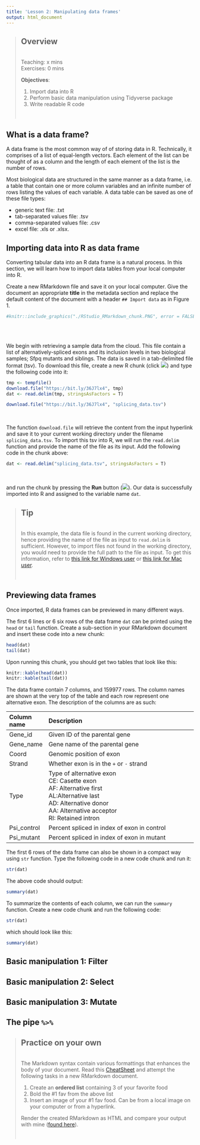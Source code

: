 ```yaml
---
title: 'Lesson 2: Manipulating data frames'
output: html_document
---
```


> ## Overview  
><br />
Teaching: x mins  
Exercises: 0 mins    
>
**Objectives**:  
>
> 1) Import data into R
> 2) Perform basic data manipulation using Tidyverse package
> 3) Write readable R code
>
><br />

## What is a data frame?
A data frame is the most common way of of storing data in R. Technically, 
it comprises of a list of equal-length vectors. Each element of the list can be 
thought of as a column and the length of each element of the list is the number 
of rows.  

Most biological data are structured in the same manner as a data frame, i.e.
a table that contain one or more column variables and an infinite number of rows 
listing the values of each variable. A data table can be saved as one of these 
file types:

* generic text file: .txt
* tab-separated values file: .tsv
* comma-separated values file: .csv
* excel file: .xls or .xlsx.

## Importing data into R as data frame
Converting tabular data into an R data frame is a natural process. In this section,
we will learn how to import data tables from your local computer into R.  

Create a new RMarkdown file and save it on your local computer. Give the document
an appropriate **title** in the metadata section and replace the default content 
of the document with a header `## Import data` as in Figure 1.
<br />
```r
#knitr::include_graphics("./RStudio_RMarkdown_chunk.PNG", error = FALSE)
```
<br /><br />

We begin with retrieving a sample data from the cloud. This file contain 
a list of alternatively-spliced exons and its inclusion levels in two biological
samples; Sfpq mutants and siblings.  The data is saved in a tab-delimited 
file format (tsv). To download this file, create a new R
chunk (click ![](./Chunk_insert.PNG)) and type the following code into it:  
```r
tmp <- tempfile()
download.file("https://bit.ly/36J7lx4", tmp)
dat <- read.delim(tmp, stringsAsFactors = T)
```
```r
download.file("https://bit.ly/36J7lx4", "splicing_data.tsv")
```
<br />

The function `download.file` will retrieve the content from the input hyperlink 
and save it to your current working directory under the filename 
`splicing_data.tsv`. To import this tsv into R, we will run the `read.delim` 
function and provide the name of the file as its input. Add the following code 
in the chunk above:
```r
dat <- read.delim("splicing_data.tsv", stringsAsFactors = T)
```
<br />

and run the chunk by pressing the **Run** button (![](./green-arrow.PNG)). Our
data is successfully imported into R and assigned to the variable name `dat`.

> ## Tip
> <br />
> In this example, the data file is found in the current working directory, hence
providing the name of the file as input to `read.delim` is sufficient. However,
to import files not found in the working directory, you would need to provide
the full path to the file as input. To get this information, refer to
[this link for Windows user](https://www.howtogeek.com/670447/how-to-copy-the-full-path-of-a-file-on-windows-10/) 
or [this link for Mac user](https://macpaw.com/how-to/get-file-path-mac).
>
><br />

## Previewing data frames
Once imported, R data frames can be previewed in many different ways.  

The first 6 lines or 6 six rows of the data frame `dat` can be printed using the
`head` or `tail` function. Create a sub-section in your RMarkdown document and
insert these code into a new chunk:
```r
head(dat)
tail(dat)
```

Upon running this chunk, you should get two tables that look like this:
```r
knitr::kable(head(dat))
knitr::kable(tail(dat))
```

The data frame contain 7 columns, and 159977 rows. The column names are shown
at the very top of the table and each row represent one alternative exon. The 
description of the columns are as such:

|Column name|Description|
|:---|:-----------------|
|Gene_id|Given ID of the parental gene|
|Gene_name|Gene name of the parental gene|
|Coord|Genomic position of exon|
|Strand|Whether exon is in the `+` or `-` strand|
|Type|Type of alternative exon<br>CE: Casette exon<br>AF: Alternative first<br>AL:Alternative last<br>AD: Alternative donor<br>AA: Alternative acceptor<br>RI: Retained intron|
|Psi_control|Percent spliced in index of exon in control|
|Psi_mutant|Percent spliced in index of exon in mutant|

The first 6 rows of the data frame can also be shown in a compact way using `str`
function. Type the following code in a new code chunk and run it:
```r
str(dat)
```

The above code should output:
```r
summary(dat)
```

To summarize the contents of each column, we can run the `summary` function. 
Create a new code chunk and run the following code:
```r
str(dat)
```

which should look like this:
```r
summary(dat)
```

## Basic manipulation 1: Filter

## Basic manipulation 2: Select

## Basic manipulation 3: Mutate

## The pipe `%>%`




> ## Practice on your own
> <br />
> The Markdown syntax contain various formattings that enhances the body 
> of your document. Read this 
[CheatSheet](https://github.com/adam-p/markdown-here/wiki/Markdown-Cheatsheet)
and attempt the following tasks in a new RMarkdown document.
>
> 1) Create an **ordered list** containing 3 of your favorite food
> 2) Bold the #1 fav from the above list
> 3) Insert an image of your #1 fav food. Can be from a local image on your computer or from a hyperlink.
>
> Render the created RMarkdown as HTML and compare your output with mine ([found here](https://bit.ly/3cFtYX3)).
>
><br />


<br /><br />
<br /><br />
<br /><br />
















